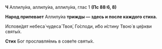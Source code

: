 **Ч** Аллилу́иа, аллилу́иа, аллилу́иа, глас 1 **(Пс 88:6, 8)**

**Народ припевает** Аллилу́иа **трижды — здесь и после каждого стиха.**

Испове́дят небеса́ чудеса́ Твоя́, Го́споди, и́бо и́стину Твою́ в це́ркви святы́х.

**Стих** Бог прославля́емь в сове́те святы́х.
